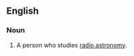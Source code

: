 {{also|radioastronomer}}

==English==

===Noun===
{{en-noun}}

# A person who studies [[radio astronomy]].